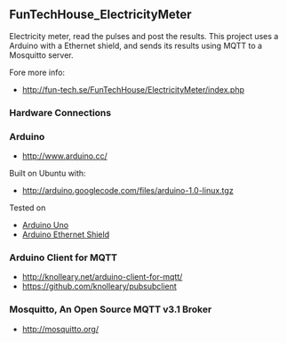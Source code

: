 == FunTechHouse_ElectricityMeter ==

Electricity meter, read the pulses and post the results.
This project uses a Arduino with a Ethernet shield, 
and sends its results using MQTT to a Mosquitto server.

Fore more info: 
* http://fun-tech.se/FunTechHouse/ElectricityMeter/index.php

=== Hardware Connections ===



=== Arduino ===
* http://www.arduino.cc/ 

Built on Ubuntu with:
* http://arduino.googlecode.com/files/arduino-1.0-linux.tgz

Tested on
* [http://arduino.cc/en/Main/ArduinoBoardUno Arduino Uno]
* [http://arduino.cc/en/Main/ArduinoEthernetShield Arduino Ethernet Shield]

=== Arduino Client for MQTT ===
* http://knolleary.net/arduino-client-for-mqtt/
* https://github.com/knolleary/pubsubclient

=== Mosquitto, An Open Source MQTT v3.1 Broker ===
* http://mosquitto.org/


